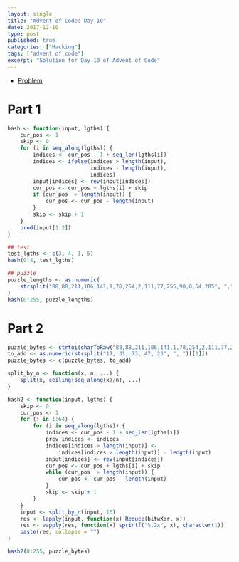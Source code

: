 ```yaml
---
layout: single
title: "Advent of Code: Day 10"
date: 2017-12-10
type: post
published: true
categories: ["Hacking"]
tags: ["advent of code"]
excerpt: "Solution for Day 10 of Advent of Code"
---
```


* [Problem](http://adventofcode.com/2017/day/10)

# Part 1


```r


hash <- function(input, lgths) {
    cur_pos <- 1
    skip <- 0
    for (i in seq_along(lgths)) {
        indices <- cur_pos - 1 + seq_len(lgths[i])
        indices <- ifelse(indices > length(input),
                          indices - length(input),
                          indices)
        input[indices] <- rev(input[indices])
        cur_pos <- cur_pos + lgths[i] + skip
        if (cur_pos  > length(input)) {
            cur_pos <- cur_pos - length(input)
        }
        skip <- skip + 1
    }
    prod(input[1:2])
}

## test
test_lgths <- c(3, 4, 1, 5)
hash(0:4, test_lgths)

## puzzle
puzzle_lengths <- as.numeric(
    strsplit("88,88,211,106,141,1,78,254,2,111,77,255,90,0,54,205", ",")[[1]]
)
hash(0:255, puzzle_lengths)


```

# Part 2

```r
puzzle_bytes <- strtoi(charToRaw("88,88,211,106,141,1,78,254,2,111,77,255,90,0,54,205"), 16L)
to_add <- as.numeric(strsplit("17, 31, 73, 47, 23", ", ")[[1]])
puzzle_bytes <- c(puzzle_bytes, to_add)

split_by_n <- function(x, n, ...) {
    split(x, ceiling(seq_along(x)/n), ...) 
}

hash2 <- function(input, lgths) {
    skip <- 0
    cur_pos <- 1
    for (j in 1:64) {
        for (i in seq_along(lgths)) {
            indices <- cur_pos - 1 + seq_len(lgths[i])
            prev_indices <- indices
            indices[indices > length(input)] <-
                indices[indices > length(input)] - length(input)
            input[indices] <- rev(input[indices])
            cur_pos <- cur_pos + lgths[i] + skip
            while (cur_pos  > length(input)) {
                cur_pos <- cur_pos - length(input)
            }
            skip <- skip + 1
        }
    }
    input <- split_by_n(input, 16)
    res <- lapply(input, function(x) Reduce(bitwXor, x))
    res <- vapply(res, function(x) sprintf("%.2x", x), character(1))
    paste(res, collapse = "")    
}

hash2(0:255, puzzle_bytes)
```
